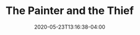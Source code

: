---
title: The Painter and the Thief
artist: Benjamin Ree
status: Watched
cover: ./assets/the painter and the thief.jpeg
date: 2020-05-23T13:16:38-04:00
tags: ["inbox"]
---